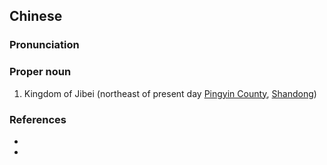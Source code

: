{{also|济北}}
==Chinese==
{{zh-forms|s=济北}}

===Pronunciation===
{{zh-pron
|m=Jǐběi
|cat=pn
}}

===Proper noun===
{{zh-proper noun}}

# {{lb|zh|archaic}} Kingdom of Jibei (northeast of present day [[w:Pingyin County|Pingyin County]], [[Shandong]])

===References===
* {{cite-book
|last=Luo
|first=Guanzhong
|authorlink=w:Luo Guanzhong
|coauthors=
|year=
|title=Annotated [[s:Romance of the Three Kingdoms/Chapter 5#8|Romance of the Three Kingdoms/Chapter 5]], page 69, note 9
|language=Mandarin
|publisher=
|location=
|isbn=957911305X
}}
* {{cite-web
|url=http://baike.baidu.com/view/1177933.html
|title=濟北
|work=Baidu Online Encyclopedia
|language=Mandarin
|accessdate=2008-02-13}}